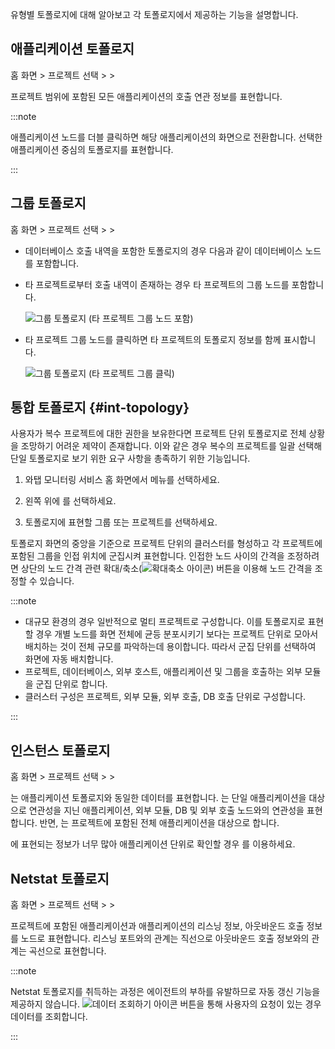 유형별 토폴로지에 대해 알아보고 각 토폴로지에서 제공하는 기능을 설명합니다.

## 애플리케이션 토폴로지

홈 화면 &gt; 프로젝트 선택 &gt; <Cmdname sid="side_dashboard" className="uitext" /> &gt; <Cmdname sid="side_appTopology" className="uitext" />

<ImgLang img='application_topology.png' desc='애플리케이션 토폴로지' />

프로젝트 범위에 포함된 모든 애플리케이션의 호출 연관 정보를 표현합니다. 

:::note

애플리케이션 노드를 더블 클릭하면 해당 애플리케이션의 <Cmdname sid="side_instanceTopology" className="uitext" /> 화면으로 전환합니다. 선택한 애플리케이션 중심의 토폴로지를 표현합니다.

:::

## 그룹 토폴로지

홈 화면 &gt; 프로젝트 선택 &gt; <Cmdname sid="sitemap" className="uitext" /> &gt; <Cmdname sid="side_groupStatTopology" className="uitext" />

* 데이터베이스 호출 내역을 포함한 토폴로지의 경우 다음과 같이 데이터베이스 노드를 포함합니다.

  <ImgLang img='group_topology_1.png' desc='그룹 토폴로지' />

* 타 프로젝트로부터 호출 내역이 존재하는 경우 타 프로젝트의 그룹 노드를 포함합니다.

  ![그룹 토폴로지 (타 프로젝트 그룹 노드 포함)](https://img.whatap.io/media/user_guide_application/topology/group_topology_2.png)

* 타 프로젝트 그룹 노드를 클릭하면 타 프로젝트의 토폴로지 정보를 함께 표시합니다.

  ![그룹 토폴로지 (타 프로젝트 그룹 클릭)](https://img.whatap.io/media/user_guide_application/topology/group_topology_with_other_project.png)

## 통합 토폴로지 {#int-topology}

사용자가 복수 프로젝트에 대한 권한을 보유한다면 프로젝트 단위 토폴로지로 전체 상황을 조망하기 어려운 제약이 존재합니다. 이와 같은 경우 복수의 프로젝트를 일괄 선택해 단일 토폴로지로 보기 위한 요구 사항을 총족하기 위한 기능입니다.

1. 와탭 모니터링 서비스 홈 화면에서 <Cmdname sid="side_integratedTopology" className="uitext" /> 메뉴를 선택하세요.

1. 왼쪽 위에 <Cmdname sid="project" className="uitext" />를 선택하세요.

    <ImgLang img='uni-topology-select-project.png' desc='프로젝트 선택' />

1. 토폴로지에 표현할 그룹 또는 프로젝트를 선택하세요.

토폴로지 화면의 중앙을 기준으로 프로젝트 단위의 클러스터를 형성하고 각 프로젝트에 포함된 그룹을 인접 위치에 군집시켜 표현합니다. 인접한 노드 사이의 간격을 조정하려면 상단의 노드 간격 관련 확대/축소(![확대축소 아이콘](/img/ico-topology-node-zoom.png)) 버튼을 이용해 노드 간격을 조정할 수 있습니다.

:::note

* 대규모 환경의 경우 일반적으로 멀티 프로젝트로 구성합니다. 이를 토폴로지로 표현할 경우 개별 노드를 화면 전체에 균등 분포시키기 보다는 프로젝트 단위로 모아서 배치하는 것이 전체 규모를 파악하는데 용이합니다. 따라서 군집 단위를 선택하여 화면에 자동 배치합니다.
* 프로젝트, 데이터베이스, 외부 호스트, 애플리케이션 및 그룹을 호출하는 외부 모듈을 군집 단위로 합니다.
* 클러스터 구성은 프로젝트, 외부 모듈, 외부 호출, DB 호출 단위로 구성합니다.

:::

## 인스턴스 토폴로지

홈 화면 &gt; 프로젝트 선택 &gt; <Cmdname sid="sitemap" className="uitext" /> &gt; <Cmdname sid="side_instanceTopology" className="uitext" />

<Cmdname sid="side_instanceTopology" className="uitext" />는 애플리케이션 토폴로지와 동일한 데이터를 표현합니다. <Cmdname sid="side_instanceTopology" className="uitext" />는 단일 애플리케이션을 대상으로 연관성을 지닌 애플리케이션, 외부 모듈, DB 및 외부 호출 노드와의 연관성을 표현합니다. 반면, <Cmdname sid="side_appTopology" className="uitext" />는 프로젝트에 포함된 전체 애플리케이션을 대상으로 합니다.

<Cmdname sid="side_appTopology" className="uitext" />에 표현되는 정보가 너무 많아 애플리케이션 단위로 확인할 경우 <Cmdname sid="side_instanceTopology" className="uitext" />를 이용하세요.

<ImgLang img='instance_topology.png' desc='인스턴스 토폴로지' />

## Netstat 토폴로지

홈 화면 &gt; 프로젝트 선택 &gt; <Cmdname sid="sitemap" className="uitext" /> &gt; <Cmdname sid="side_netstatTopology" className="uitext" />

프로젝트에 포함된 애플리케이션과 애플리케이션의 리스닝 정보, 아웃바운드 호출 정보를 노드로 표현합니다. 리스닝 포트와의 관계는 직선으로 아웃바운드 호출 정보와의 관계는 곡선으로 표현합니다.

<ImgLang img='netstat-topology.png' desc='Netstat 토폴로지' />

:::note

Netstat 토폴로지를 취득하는 과정은 에이전트의 부하를 유발하므로 자동 갱신 기능을 제공하지 않습니다. ![데이터 조회하기 아이콘](/img/ico-btn-search.png) 버튼을 통해 사용자의 요청이 있는 경우 데이터를 조회합니다.

:::